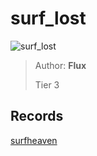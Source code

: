 
# surf_lost

![surf_lost](https://raw.githubusercontent.com/Sayt123/SurfMapPics/Maps-and-bonuses/csgo/surf_lost.jpg)

> Author: **Flux**
>
> Tier 3

## Records

[surfheaven](https://surfheaven.eu/map/surf_lost)
